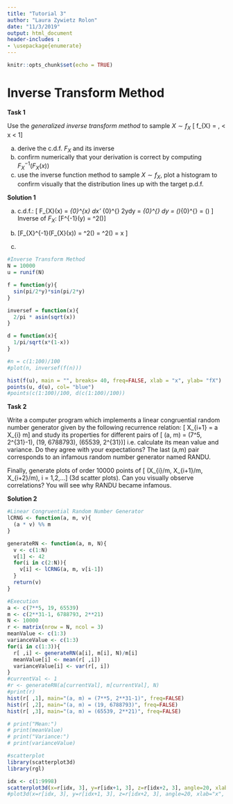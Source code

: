 ```yaml
---
title: "Tutorial 3"
author: "Laura Zywietz Rolon"
date: "11/3/2019"
output: html_document
header-includes :
- \usepackage{enumerate}
---
```


```r
knitr::opts_chunk$set(echo = TRUE)
```

# Inverse Transform Method

**Task 1**

Use the *generalized inverse transform method* to sample $X \sim f_{X}$
\[ f_{X} = \frac{1}{\pi} \frac{1}{\sqrt{x(1-x)}}, \qquad \text{for} \quad 0 < x < 1\]

a) derive the c.d.f. $F_{X}$ and its inverse
b) confirm numerically that your derivation is correct by computing $F_{X}^{-1}(F_{X}(x))$
c) use the inverse function method to sample $X \sim f_{X}$, plot a histogram to confirm visually that the distribution lines up with the target p.d.f.

**Solution 1**

a) c.d.f.: \[ F_{X}(x) = \int_{0}^{x} \frac{1}{\pi} \frac{1}{\sqrt{x'(1-x')}}dx' \stackrel{x' = y^2}{=} \frac{1}{\pi} \int_{0}^{\sqrt{x}} \frac{1}{\sqrt{y^2(1-y^2)}}2ydy = \frac{2}{\pi} \int_{0}^{\sqrt{x}} \frac{1}{\sqrt{1-y^2}}dy = \frac{2}{\pi} \lbrack \arcsin(\sqrt{x})\rbrack_{0}^{\sqrt{x}} = \frac{2}{\pi} \arcsin(\sqrt{x}) \]  
Inverse of $F_{X}$: \[F^{-1}(y) = \sin^2(\dfrac{\pi y}{2})\]

b)  \[F_{X}^{-1}(F_{X}(x)) = \sin^2(\dfrac{\pi F_{X}(x) }{2}) = \sin^2(\dfrac{\frac{2}{\pi} \arcsin(\sqrt{x})\pi}{2}) = x \]

c)
```r
#Inverse Transform Method
N = 10000
u = runif(N)

f = function(y){
  sin(pi/2*y)*sin(pi/2*y)
}

inversef = function(x){
  2/pi * asin(sqrt(x))
}

d = function(x){
  1/pi/sqrt(x*(1-x))
}

#n = c(1:100)/100
#plot(n, inversef(f(n)))

hist(f(u), main = "", breaks= 40, freq=FALSE, xlab = "x", ylab= "fX")
points(u, d(u), col= "blue")
#points(c(1:100)/100, d(c(1:100)/100))
```
**Task 2**

Write a computer program which implements a linear congruential random number generator given by the following recurrence relation:
\[ X_{i+1} = a \cdot X_{i} \quad \text{mod} \quad m\]
and study its properties for different pairs of
\[ (a, m) = (7^5, 2^{31}-1), (19, 6788793), (65539, 2^{31})\]
i.e. calculate its mean value and variance. Do they agree with your expectations?
The last (a,m) pair corresponds to an infamous random number generator named RANDU.

Finally, generate plots of order 10000 points of
\[ (X_{i}/m, X_{i+1}/m, X_{i+2}/m), \qquad i = 1,2,...\]
(3d scatter plots). Can you visually observe correlations?
You will see why RANDU became infamous.

**Solution 2**

```r
#Linear Congruential Random Number Generator
lCRNG <- function(a, m, v){
  (a * v) %% m
}

generateRN <- function(a, m, N){
  v <- c(1:N)
  v[1] <- 42
  for(i in c(2:N)){
    v[i] <- lCRNG(a, m, v[i-1])
  }
  return(v)
}

#Execution
a <- c(7**5, 19, 65539)
m <- c(2**31-1, 6788793, 2**21)
N <- 10000
r <- matrix(nrow = N, ncol = 3)
meanValue <- c(1:3)
varianceValue <- c(1:3)
for(i in c(1:3)){
  r[ ,i] <- generateRN(a[i], m[i], N)/m[i]
  meanValue[i] <- mean(r[ ,i])
  varianceValue[i] <- var(r[, i])
}
#currentVal <- 1
#r <- generateRN(a[currentVal], m[currentVal], N)
#print(r)
hist(r[ ,1], main="(a, m) = (7**5, 2**31-1)", freq=FALSE)
hist(r[ ,2], main="(a, m) = (19, 6788793)", freq=FALSE)
hist(r[ ,3], main="(a, m) = (65539, 2**21)", freq=FALSE)

# print("Mean:")
# print(meanValue)
# print("Variance:")
# print(varianceValue)

#scatterplot
library(scatterplot3d)
library(rgl)

idx <- c(1:9998)
scatterplot3d(x=r[idx, 3], y=r[idx+1, 3], z=r[idx+2, 3], angle=20, xlab="x", ylab="y", zlab="z")
#plot3d(x=r[idx, 3], y=r[idx+1, 3], z=r[idx+2, 3], angle=20, xlab="x", ylab="y", zlab="z")

```
